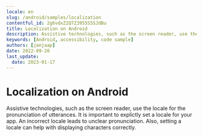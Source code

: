 ```yaml
---
locale: en
slug: /android/samples/localization
contentful_id: 2g6vdxZ2Q7Z3955S5SJdBu
title: Localization on Android
description: Assistive technologies, such as the screen reader, use the locale for the pronunciation of utterances.
keywords: [Android, accessibility, code sample]
authors: [janjaap]
date: 2022-09-20
last_update:
  date: 2023-01-17
---
```


# Localization on Android

Assistive technologies, such as the screen reader, use the locale for the pronunciation of utterances. It is important to explictly set a locale for your app. An incorrect locale leads to unclear pronunciation. Also, setting a locale can help with displaying characters correctly.

<CodeSample id="text-localization" platform="android" locale="en"/>
